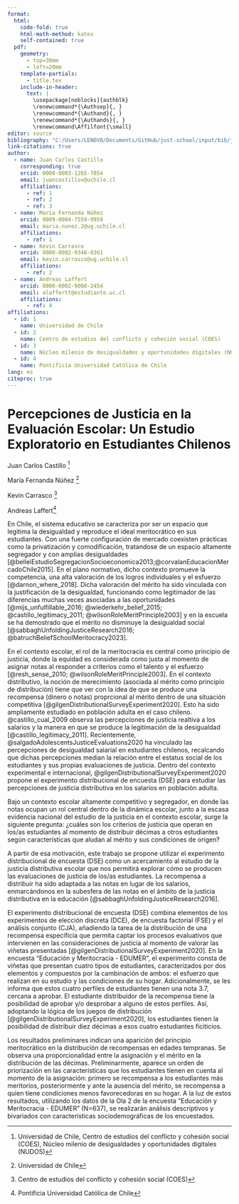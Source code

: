 ```yaml
---
format: 
  html: 
    code-fold: true
    html-math-method: katex
    self-contained: true
  pdf: 
    geometry: 
      - top=30mm
      - left=20mm
    template-partials: 
      - title.tex
    include-in-header:
      text: |
        \usepackage[noblocks]{authblk}
        \renewcommand*{\Authsep}{, }
        \renewcommand*{\Authand}{, }
        \renewcommand*{\Authands}{, }
        \renewcommand\Affilfont{\small}
editor: source
bibliography: "C:/Users/LENOVO/Documents/GitHub/just-school/input/bib/just-school.bib"
link-citations: true
author:
  - name: Juan Carlos Castillo
    corresponding: true
    orcid: 0000-0003-1265-7854
    email: juancastillov@uchile.cl
    affiliations:
      - ref: 1
      - ref: 2
      - ref: 3
  - name: María Fernanda Núñez
    orcid: 0009-0004-7559-9959
    email: maria.nunez.2@ug.uchile.cl
    affiliations:
      - ref: 1
  - name: Kevin Carrasco
    orcid: 0000-0002-9348-8361
    email: kevin.carrasco@ug.uchile.cl
    affiliations:
      - ref: 2
  - name: Andreas Laffert
    orcid: 0000-0002-9008-2454
    email: alaffertt@estudiante.uc.cl
    affiliations:
      - ref: 4
affiliations: 
  - id: 1
    name: Universidad de Chile
  - id: 2
    name: Centro de estudios del conflicto y cohesión social (COES)
  - id: 3
    name: Núcleo milenio de desigualdades y oportunidades digitales (NUDOS)
  - id: 4
    name: Pontificia Universidad Católica de Chile
lang: es
citeproc: true
---
```


# Percepciones de Justicia en la Evaluación Escolar: Un Estudio Exploratorio en Estudiantes Chilenos


Juan Carlos Castillo [^1]

[^1]: Universidad de Chile, Centro de estudios del conflicto y cohesión social (COES), Núcleo milenio de desigualdades y oportunidades digitales (NUDOS)

María Fernanda Núñez [^2]

[^2]:Universidad de Chile 

Kevin Carrasco [^3]

[^3]: Centro de estudios del conflicto y cohesión social (COES)

Andreas Laffert[^4]

[^4]:Pontificia Universidad Católica de Chile

 
En Chile, el sistema educativo se caracteriza por ser un espacio que legitima la desigualdad y reproduce el ideal meritocrático en sus estudiantes. Con una fuerte configuración de mercado coexisten prácticas como la privatización y comodificación, tratandose de un espacio altamente segregador y con amplias desigualdades  [@belleiEstudioSegregacionSocioeconomica2013;@corvalanEducacionMercadoChile2015]. En el plano normativo, dicho contexto promueve la competencia, una alta valoración de los logros individuales y el esfuerzo [@darnon_where_2018]. Dicha valoración del mérito ha sido vinculada con la justificación de la desigualdad, funcionando como legitimador de las diferencias muchas veces asociadas a las oportunidades [@mijs_unfulfillable_2016; @wiederkehr_belief_2015; @castillo_legitimacy_2011; @wilsonRoleMeritPrinciple2003] y en la escuela se ha demostrado que el mérito no disminuye la desigualdad social [@sabbaghUnfoldingJusticeResearch2016; @batruchBeliefSchoolMeritocracy2023].


En el contexto escolar, el rol de la meritocracia es central como principio de justicia, donde la equidad es considerada como justa al momento de asignar notas al responder a criterios como el talento y el esfuerzo [@resh_sense_2010; @wilsonRoleMeritPrinciple2003]. En el contexto distributivo, la noción de merecimiento (asociada al mérito como principio de distribución) tiene que ver con la idea de que se produce una recompensa (dinero o notas) proprcional al mérito dentro de una situación competitiva [@gilgenDistributionalSurveyExperiment2020]. Esto ha sido ampliamente estudiado en población adulta en el caso chileno. @castillo_cual_2009 observa las percepciones de justicia realtiva a los salarios y la manera en que se produce la legitimación de la desigualdad [@castillo_legitimacy_2011]. Recientemente, @salgadoAdolescentsJusticeEvaluations2020 ha vinculado las percepciones de desigualdad salarial en estudiantes chilenos, recalcando que dichas percepciones median la relación entre el estatus social de los estudiantes y sus propias evaluaciones de justicia. Dentro del contexto experimental e internacional, @gilgenDistributionalSurveyExperiment2020 propone el experimento distribucional de encuesta (DSE) para estudiar las percepciones de justicia distributiva en los salarios en población adulta.

Bajo un contexto escolar altamente competitivo y segregador, en donde las notas ocupan un rol central dentro de la dinámica escolar, junto a la escasa evidencia nacional del estudio de la justicia en el contexto escolar, surge la siguiente pregunta: ¿cuáles son los criterios de justicia que operan en los/as estudiantes al momento de distribuir décimas a otros estudiantes según características que aludan al mérito y sus condiciones de origen?

A partir de esa motivación, este trabajo se propone utilizar el experimento distribucional de encuesta (DSE) como un acercamiento al estudio de la justicia distributiva escolar que nos permitirá explorar cómo se producen las evaluaciones de justicia de los/as estudiantes. La recompensa a distribuir ha sido adaptada a las notas en lugar de los salarios, enmarcándonos en la subesfera de las notas en el ámbito de la justicia distributiva en la educación [@sabbaghUnfoldingJusticeResearch2016].

El experimento distribucional de encuesta (DSE) combina elementos de los experimentos de elección discreta (DCE),  de encuesta factorial (FSE) y el análisis conjunto (CJA), añadiendo la tarea de la distribución de una recompensa específicia que permita captar los procesos evaluativos que intervienen en las consideraciones de justicia al momento de valorar las viñetas presentadas [@gilgenDistributionalSurveyExperiment2020]. En la encuesta "Educación y Meritocracia - EDUMER", el experimento consta de viñetas que presentan cuatro tipos de estudiantes, caracterizados por dos elementos y compuestos por la cambinación de ambos: el esfuerzo que realizan en su estudio y las condiciones de su hogar. Adicionalmente, se les informa que estos cuatro perfiles de estudiantes tienen una nota 3.7, cercana a aprobar. El estudiante distribuidor de la recompensa tiene la posibilidad de aprobar y/o desprobar a alguno de estos perfiles. Así, adoptando la lógica de los juegos de distribución [@gilgenDistributionalSurveyExperiment2020], los estudiantes tienen la posibilidad de distribuir diez décimas a esos cuatro estudiantes ficiticios. 

Los resultados preliminares indican una aparición del principio meritocrático en la distribución de recompensas en edades tempranas. Se observa una proporcionalidad entre la asignación y el mérito en la distribución de las décimas. Preliminarmente, aparece un orden de priorización en las características que los estudiantes tienen en cuenta al momento de la asignación: primero se recompensa a los estudiantes más meritorios, posteriormente y ante la ausencia del mérito, se recompensa a quien tiene condiciones menos favorecedoras en su hogar. A la luz de estos resultados, utilizando los datos de la Ola 2 de la encuesta "Educación y Meritocracia - EDUMER" (N=637), se realizarán análisis descriptivos y bivariados con características sociodemográficas de los encuestados. 





